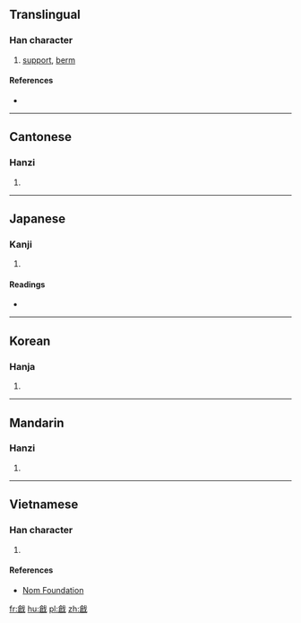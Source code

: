 {{also|戗}}
==Translingual==

===Han character===
{{Han char|rn=62|rad=戈|as=10|sn=14|four=83650|canj=ORI|ids=⿰倉戈}}

# [[support]], [[berm]]

====References====
* {{Han ref|kx=0413.250|dkj=11632|dj=0756.270|hdz=21410.100|uh=6227|ud=25127|bh=E1D7|bd=57815}}

----

==Cantonese==

===Hanzi===
{{yue-hanzi|jyut=[[coeng3]]|y=cheung3|sim=戗}}

# {{defn|lang=yue|sort=戈10}}

----

==Japanese==

===Kanji===
{{ja-kanji|grade=|rs=戈10}}

# {{defn|lang=ja|sort=戈10}}

====Readings====
* {{ja-readings|on=[[そう]] (sō)|kun=[[はじめる]] (hajimeru), [[きず]] (kizu)}}

----

==Korean==

===Hanja===
{{ko-hanja|hangeul=창|eumhun=|rv=chang|mr=ch'ang|y=chang}}

# {{defn|lang=ko|sort=戈10}}

----

==Mandarin==

===Hanzi===
{{cmn-hanzi|sim=戗|pin=[[qiāng]] ([[qiang1]]), [[chuāng]] ([[chuang1]])|wg=ch'iang<sup>1</sup>, ch'uang<sup>1</sup>}}

# {{defn|lang=cmn|sort=戈10}}

----

==Vietnamese==

===Han character===
{{vi-readings|rs=戈10| hanviet = thương}}

# {{defn|lang=vi|sort=戈10}}

====References====
*[http://nomfoundation.org/common/nom_details.php?codepoint=6227 Nom Foundation]

[[fr:戧]]
[[hu:戧]]
[[pl:戧]]
[[zh:戧]]
